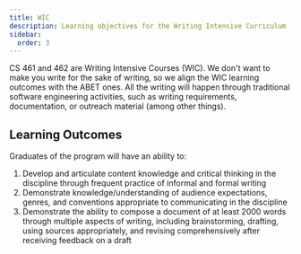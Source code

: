 ```yaml
---
title: WIC
description: Learning objectives for the Writing Intensive Curriculum (WIC)
sidebar:
  order: 3
---
```


CS 461 and 462 are Writing Intensive Courses (WIC). We don't want to make you write for the sake of writing, so we align the WIC learning outcomes with the ABET ones. All the writing will happen through traditional software engineering activities, such as writing requirements, documentation, or outreach material (among other things).

## Learning Outcomes

Graduates of the program will have an ability to:

1. Develop and articulate content knowledge and critical thinking in the discipline through frequent practice of informal and formal writing
2. Demonstrate knowledge/understanding of audience expectations, genres, and conventions appropriate to communicating in the discipline
3. Demonstrate the ability to compose a document of at least 2000 words through multiple aspects of writing, including brainstorming, drafting, using sources appropriately, and revising comprehensively after receiving feedback on a draft
